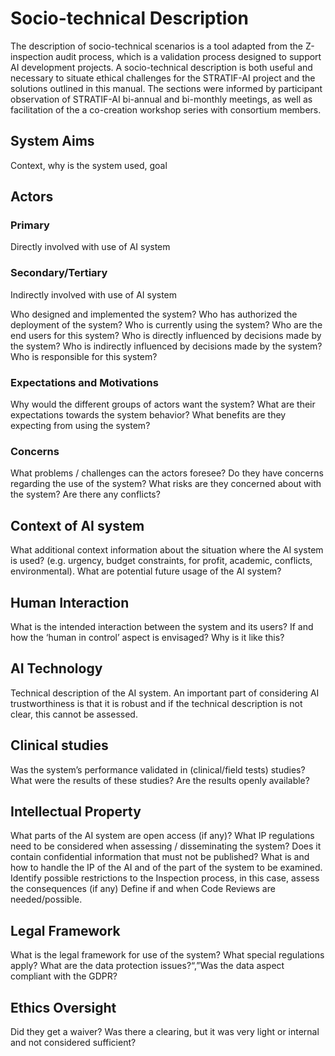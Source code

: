 # Socio-technical Description {.unnumbered}

The description of socio-technical scenarios is a tool adapted from the Z-inspection audit process, which is a validation process designed to support AI development projects. A socio-technical description is both useful and necessary to situate ethical challenges for the STRATIF-AI project and the solutions outlined in this manual. The sections were informed by participant observation of STRATIF-AI bi-annual and bi-monthly meetings, as well as facilitation of the a co-creation workshop series with consortium members. 

## System Aims
Context, why is the system used, goal

## Actors

### Primary 
Directly involved with use of AI system

### Secondary/Tertiary
Indirectly involved with use of AI system

Who designed and implemented the system? Who has authorized the deployment of the system? Who is currently using the system? Who are the end users for this system? Who is directly influenced by decisions made by the system? Who is indirectly influenced by decisions made by the system? Who is responsible for this system?

### Expectations and Motivations
Why would the different groups of actors want the system? What are their expectations towards the system behavior? What benefits are they expecting from using the system?

### Concerns
What problems / challenges can the actors foresee? Do they have concerns regarding the use of the system? What risks are they concerned about with the system? Are there any conflicts?

## Context of AI system
What additional context information about the situation where the AI system is used? (e.g. urgency, budget constraints, for profit, academic, conflicts, environmental). What are potential future usage of the AI system?

## Human Interaction
What is the intended interaction between the system and its users? If and how the 'human in control' aspect is envisaged? Why is it like this?

## AI Technology
Technical description of the AI system. An important part of considering AI trustworthiness is that it is robust and if the technical description is not clear, this cannot be assessed.

## Clinical studies
Was the system's performance validated in (clinical/field tests) studies? What were the results of these studies? Are the results openly available?

## Intellectual Property
What parts of the AI system are open access (if any)? What IP regulations need to be considered when assessing / disseminating the system? Does it contain confidential information that must not be published? What is and how to handle the IP of the AI and of the part of the system to be examined. Identify possible restrictions to the Inspection process, in this case, assess the consequences (if any) Define if and when Code Reviews are needed/possible.

## Legal Framework 
What is the legal framework for use of the system? What special regulations apply? What are the data protection issues?", "Was the data aspect compliant with the GDPR?

## Ethics Oversight
Did they get a waiver? Was there a clearing, but it was very light or internal and not considered sufficient?

